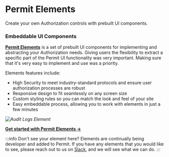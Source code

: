 
# Permit Elements

<span className="subtitle-custom">
	Create your own Authorization controls with prebuilt UI components.
</span>

### <span className="text-xl">Embeddable UI Components</span>

**[Permit Elements](/features/permit-elements/element/user-management)** is a set of prebuilt UI components for implementing and abstracting your
Authorization needs. Giving users the flexibility to extract a specific part of the Permit UI functionality was
very important. Making sure that it's very easy to implement and use was a priority.

Elements features include:

<div className="list">
	<ul>
		<li>
			<span>
				High Security to meet industry-standard protocols and ensure user
				authorization processes are robust
			</span>
		</li>
		<li>
			<span>Responsive design to fit seamlessly on any screen size</span>
		</li>
		<li>
			<span>
				Custom styling rules so you can match the look and feel of your site
			</span>
		</li>
		<li>
			<span>
				Easy embeddable process, allowing you to work with elements in just a
				few minutes
			</span>
		</li>
	</ul>
</div>

_![Audit Logs Element](/img/elements/generic/overview.png)_

**[Get started with Permit Elements →](/features/permit-elements/element/user-management)**

<div className="elementsBox">
<ElementTile
	src="/img/elements/generic/placeholder.png"
	title="User Management"
	description="Manage user access-control and permissions within your system"
	recommended
/>

<ElementTile
	src="/img/elements/generic/placeholder.png"
	title="Audit Logs"
	description="Monitor decisions made agains each policy"
/>

<ElementTile
	src="/img/elements/generic/placeholder.png"
	title="Approval Flows"
	description="Monitor, control and approve decisions made agains policies in real-time"
/>
</div>

:::info Don't see your element here?
Elements are continually being developer and added to Permit. If you have any elements that you would like to see, please reach
out to us on [Slack](https://bit.ly/permit-slack), and we will see what we can do.
:::

<ActionContainer
	title="Customize the appearance and functionality of Elements"
	description="Define complex AuthZ for AuthZ concepts with a simple drag and drop,
					add your own colors to match your brand, and view the live changes in
					our preview environment before release."
	src="/img/elements/generic/placeholder.png"
	callToAction
/>

<EmailUpdatesBox />

<HelpSupportTile />

<!-- ### Easy to use

The UI elements can be easily embedded into any web application or website, making it simple for users to incorporate secure authentication and authorization capabilities into their own projects.

### Customizable

The UI elements can be customized to match the look and feel of the user's website or application.

### Secure

The UI elements use industry-standard protocols and techniques to ensure the security of user authentication and authorization processes.

![User Management Embeddable UI](/img/elements/generic/guide.png) -->

